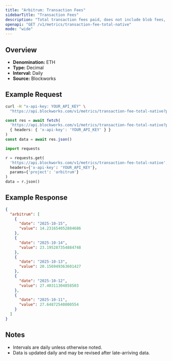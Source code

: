 ```yaml
---
title: "Arbitrum: Transaction Fees"
sidebarTitle: "Transaction Fees"
description: "Total transaction fees paid, does not include blob fees, out-of-protocol tips, or additional sources of revenue"
openapi: "GET /v1/metrics/transaction-fee-total-native"
mode: "wide"
---
```


## Overview

- **Denomination:** ETH
- **Type:** Decimal
- **Interval:** Daily
- **Source:** Blockworks

## Example Request

<CodeGroup>

```bash cURL
curl -H "x-api-key: YOUR_API_KEY" \
  "https://api.blockworks.com/v1/metrics/transaction-fee-total-native?project=arbitrum"
```

```typescript TypeScript
const res = await fetch(
  'https://api.blockworks.com/v1/metrics/transaction-fee-total-native?project=arbitrum',
  { headers: { 'x-api-key': 'YOUR_API_KEY' } }
)
const data = await res.json()
```

```python Python
import requests

r = requests.get(
  'https://api.blockworks.com/v1/metrics/transaction-fee-total-native',
  headers={'x-api-key': 'YOUR_API_KEY'},
  params={'project': 'arbitrum'}
)
data = r.json()
```

</CodeGroup>

## Example Response

```json
{
  "arbitrum": [
    {
      "date": "2025-10-15",
      "value": 14.231654052884686
    },
    {
      "date": "2025-10-14",
      "value": 23.195287354884748
    },
    {
      "date": "2025-10-13",
      "value": 20.156949363601427
    },
    {
      "date": "2025-10-12",
      "value": 27.40311304858503
    },
    {
      "date": "2025-10-11",
      "value": 27.64872540800554
    }
  ]
}
```

## Notes
- Intervals are daily unless otherwise noted.
- Data is updated daily and may be revised after late-arriving data.